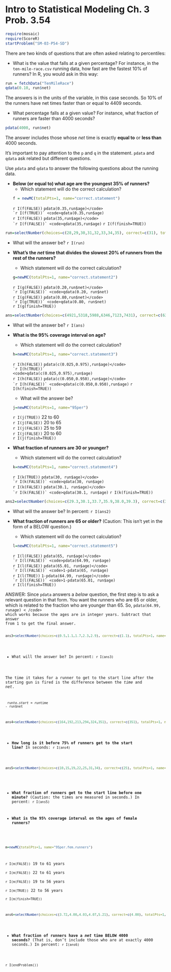 Intro to Statistical Modeling Ch. 3 Prob. 3.54
========================================================
```r
require(mosaic)
require(ScoreR)
startProblem("SM-03-P54-SD")
```

There are two kinds of questions that are often asked relating to
percentiles:


* What is the value that falls at a given percentage?  For instance, in the <code>ten-mile-race.csv</code> running data, how fast are the fastest 10% of runners? In R, you would ask in this way:

```r
run = fetchData("TenMileRace")     
qdata(0.10, run$net)     
```

The answers is in the units of the  variable, in this case seconds.
So 10% of the runners have net times faster than or equal to 4409 seconds.

* What percentage falls at a given value?  For instance, what
  fraction of runners are faster than 4000 seconds?

```r
pdata(4000, run$net)     
```

The answer includes those whose *net* time is exactly **equal to** or
**less than** 4000 seconds.

It's important to pay attention to the <code>p</code> and <code>q</code> in the statement.  <code>pdata</code> and <code>qdata</code> ask related but different questions.

Use <code>pdata</code> and <code>qdata</code> to answer the following
questions about the running data.

* **Below (or equal to)  what age are the youngest 35% of
  runners?**     
  * Which statement will do the correct calculation?
```r
f = newMC(totalPts=1, name="correct.statement")
```
  `r I(f(FALSE))` <code>pdata(0.35,run$age)</code>     
  `r I(f(TRUE))` <code>qdata(0.35,run$age)</code>     
  `r I(f(FALSE))` <code>pdata(35,run$age)</code>     
  `r I(f(FALSE))` <code>qdata(35,run$age)</code>
`r I(f(finish=TRUE))`

```r
run=selectNumber(choices=c(28,29,30,31,32,33,34,35), correct=c(31), totalPts=1, name="answer")
```
  * What will the answer be? `r I(run)`
  
* **What's the *net* time that divides the slowest 20% of
  runners from the rest of the runners?**     
  * Which statement will do the correct calculation?
```r
g=newMC(totalPts=1, name="correct.statement2")
```
  `r I(g(FALSE))` <code>pdata(0.20,run$net)</code>     
  `r I(g(FALSE))` <code>qdata(0.20, run$net)</code>     
  `r I(g(FALSE))` <code>pdata(0.80,run$net)</code>     
  `r I(g(TRUE))` <code>qdata(0.80, run$net)</code>    
`r I(g(finish=TRUE))`

```r
ans=selectNumber(choices=c(4921,5318,5988,6346,7123,7431), correct=c(6346), totalPts=1, name="nettime")
```
  
  * What will the answer be? `r I(ans)`
  


* **What is the 95% coverage interval on age?**     
  * Which statement will do the correct calculation?
```r
h=newMC(totalPts=1, name="correct.statement3")
```
  `r I(h(FALSE))` <code>pdata(c(0.025,0.975),run$age)</code>     
  `r I(h(TRUE))` <code>qdata(c(0.025,0.975),run$age)</code>     
  `r I(h(FALSE))` <code>pdata(c(0.050,0.950),run$age)</code>     
  `r I(h(FALSE))` <code>qdata(c(0.050,0.950),run$age)</code>
`r I(h(finish=TRUE))`

  * What will the answer be?
```r
j=newMC(totalPts=1, name="95per")
```
  `r I(j(TRUE))` 22 to 60     
  `r I(j(FALSE))` 20 to 65     
  `r I(j(FALSE))` 25 to 59     
  `r I(j(FALSE))` 20 to 60     
`r I(j(finish=TRUE))`

* **What fraction of runners are 30 or younger?**     
  * Which statement will do the correct calculation?
```r
k=newMC(totalPts=1, name="correct.statement4")
```
  `r I(k(TRUE))` <code>pdata(30, run$age)</code>
  `r I(k(FALSE))` <code>qdata(30, run$age)</code>     
  `r I(k(FALSE))` <code>pdata(30.1, run$age)</code>     
  `r I(k(FALSE))` <code>qdata(30.1, run$age)</code>
`r I(k(finish=TRUE))`

```r
ans2=selectNumber(choices=c(29.3,30.1,33.7,35.9,38.0,39.3), correct=c(33.7), totalPts=1, name="<30")
```
  * What will the answer be? In percent: `r I(ans2)` 



* **What fraction of runners are 65 or older?**  (Caution: This isn't
  yet in the form of a BELOW question.)     
  * Which statement will do the correct calculation?
```r
l=newMC(totalPts=1, name="correct.statement5")
```
  `r I(l(FALSE))` <code>pdata(65, run$age)</code>     
  `r I(l(FALSE))` <code>pdata(64.99, run$age)</code>     
  `r I(l(FALSE))` <code>pdata(65.01, run$age)</code>      
  `r I(l(FALSE))` <code>1-pdata(65, run$age)</code>     
  `r I(l(TRUE))` <code>1-pdata(64.99, run$age)</code>          
  `r I(l(FALSE))` <code>1-pdata(65.01, run$age)</code>     
`r I(l(finish=TRUE))`

<aside>
ANSWER:
Since <code>pdata</code> answers a *below* question, the first step is to ask a relevant question in that form.  You want the runners who are 65 or older, which is related to the fraction who are younger than 65.  So, <code>pdata(64.99, run$age)</code>  %$ which works because the ages are in integer years.  Subtract that answer from 1 to get the final answer.
</aside>

```r
ans3=selectNumber(choices=c(0.5,1.1,1.7,2.3,2.9), correct=c(1.1), totalPts=1, name="65plus")
```
  * What will the answer be? In percent: `r I(ans3)`

The time it takes for a runner to get to the start line after the starting gun is fired is the difference between the *time* and *net*.       

<code>
run$to.start = run$time - run$net
</code>

```r
ans4=selectNumber(choices=c(164,192,213,294,324,351), correct=c(351), totalPts=1, name="startline")
```
* **How long is it before 75% of runners get to the start line?** In seconds: `r I(ans4)` 


```r
ans5=selectNumber(choices=c(10,15,19,22,25,31,34), correct=c(25), totalPts=1, name="fraction")
```
* **What fraction of runners get to the start line before one
  minute?**  (Caution: the times are measured in seconds.) In percent: `r I(ans5)`

* **What is the 95% coverage interval on the ages of female
  runners?**
```r
m=newMC(totalPts=1, name="95per.fem.runners")
```
  `r I(m(FALSE))` 19 to 61 years     
  `r I(m(FALSE))` 22 to 61 years     
  `r I(m(FALSE))` 19 to 56 years     
  `r I(m(TRUE))` 22 to 56 years     
`r I(m(finish=TRUE))`

```r
ans6=selectNumber(choices=c(3.72,4.00,4.03,4.07,5.21), correct=c(4.00), totalPts=1, name="net.time<4000")
```
* **What fraction of runners have a *net* time BELOW 4000 seconds?**  (That is, don't include those who are at exactly 4000 seconds.) In percent: `r I(ans6)` 

`r I(endProblem())`
